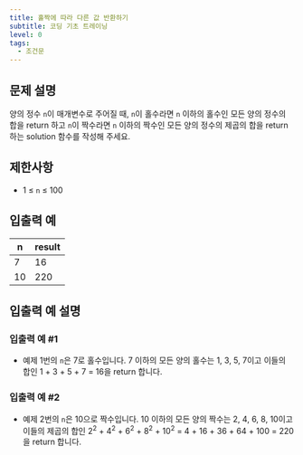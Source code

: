 ```yaml
---
title: 홀짝에 따라 다른 값 반환하기
subtitle: 코딩 기초 트레이닝
level: 0
tags:
  - 조건문
---
```


## 문제 설명

양의 정수 `n`이 매개변수로 주어질 때, `n`이 홀수라면 `n` 이하의 홀수인 모든 양의 정수의 합을 return 하고 `n`이 짝수라면 `n` 이하의 짝수인 모든 양의 정수의 제곱의 합을 return 하는 solution 함수를 작성해 주세요.

## 제한사항

- 1 ≤ `n` ≤ 100

## 입출력 예

| n   | result |
| --- | ------ |
| 7   | 16     |
| 10  | 220    |

## 입출력 예 설명

### 입출력 예 #1

- 예제 1번의 `n`은 7로 홀수입니다. 7 이하의 모든 양의 홀수는 1, 3, 5, 7이고 이들의 합인 1 + 3 + 5 + 7 = 16을 return 합니다.

### 입출력 예 #2

- 예제 2번의 `n`은 10으로 짝수입니다. 10 이하의 모든 양의 짝수는 2, 4, 6, 8, 10이고 이들의 제곱의 합인 2<sup>2</sup> + 4<sup>2</sup> + 6<sup>2</sup> + 8<sup>2</sup> + 10<sup>2</sup> = 4 + 16 + 36 + 64 + 100 = 220을 return 합니다.
